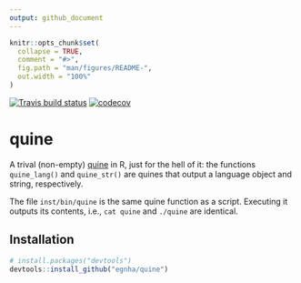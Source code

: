 ```yaml
---
output: github_document
---
```


<!-- README.md is generated from README.Rmd. Please edit that file -->

```r
knitr::opts_chunk$set(
  collapse = TRUE,
  comment = "#>",
  fig.path = "man/figures/README-",
  out.width = "100%"
)
```

[![Travis build status](https://travis-ci.org/egnha/quine.svg?branch=master)](https://travis-ci.org/egnha/quine)
[![codecov](https://codecov.io/gh/egnha/quine/branch/master/graph/badge.svg)](https://codecov.io/gh/egnha/quine)

# quine

A trival (non-empty) [quine](https://en.wikipedia.org/wiki/Quine_(computing)) in
R, just for the hell of it: the functions `quine_lang()` and `quine_str()` are
quines that output a language object and string, respectively.

The file `inst/bin/quine` is the same quine function as a script. Executing it
outputs its contents, i.e., `cat quine` and `./quine` are identical.

## Installation

```r
# install.packages("devtools")
devtools::install_github("egnha/quine")
```
